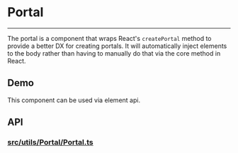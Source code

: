 
<Meta of={PortalStories} />

# Portal

---

The portal is a component that wraps React's `createPortal` method
to provide a better DX for creating portals. It will automatically
inject elements to the body rather than having to manually do that
via the core method in React.

## Demo
This component can be used via element api.

<ToggleCanvas of={PortalStories.Simple} sourceState="shown" />

## API
### [src/utils/Portal/Portal.ts](https://github.com/reaviz/reablocks/blob/master/src/utils/Portal/Portal.ts)

<PropsTable name="Portal" />
